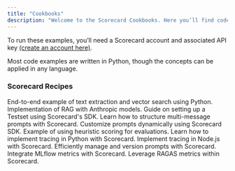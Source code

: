 ```yaml
---
title: "Cookbooks"
description: "Welcome to the Scorecard Cookbooks. Here you’ll find code and guides for accomplishing common tasks with the Scorecard API and SDKs."
---
```


To run these examples, you’ll need a Scorecard account and associated API key [(create an account here)](https://app.getscorecard.ai/).

Most code examples are written in Python, though the concepts can be applied in any language.

### Scorecard Recipes

<CardGroup cols={2}>
  <Card title="E2E Text Extraction and Vector Search Python Demo" icon="google" href="https://github.com/scorecard-ai/python-demo">
    End-to-end example of text extraction and vector search using Python.
  </Card>
  <Card title="Anthropic Retrieval Augmented Generation (RAG) Example" icon="google" href="https://github.com/scorecard-ai/anthropic-retrieval-testing">
    Implementation of RAG with Anthropic models.
  </Card>
  <Card title="Create a Testset with Custom Schema" icon="google" href="https://colab.research.google.com/github/scorecard-ai/scorecard-cookbook/blob/main/Testset_w_Custom_Schema_Example.ipynb">
    Guide on setting up a Testset using Scorecard's SDK.
  </Card>
  <Card title="Multi-Message Prompt using Scorecard SDK" icon="google" href="https://colab.research.google.com/github/scorecard-ai/scorecard-cookbook/blob/main/Scorecard_Multi_Message_Prompt_\(ChatML\)_Example.ipynb">
    Learn how to structure multi-message prompts with Scorecard.
  </Card>
  <Card title="Prompt with Custom Variables using Scorecard SDK" icon="google" href="https://colab.research.google.com/github/scorecard-ai/scorecard-cookbook/blob/main/Scorecard_Custom_Schema_Run_Example.ipynb">
    Customize prompts dynamically using Scorecard SDK.
  </Card>
  <Card title="Heuristic Scoring Example - Exact String Match" icon="google" href="https://colab.research.google.com/github/scorecard-ai/scorecard-cookbook/blob/main/Scorecard_Heuristic_Scoring_Example.ipynb">
    Example of using heuristic scoring for evaluations.
  </Card>
  <Card title="Tracing with Scorecard - Python Demo" icon="js" href="https://github.com/scorecard-ai/scorecard-tracing-demo/tree/main/python">
    Learn how to implement tracing in Python with Scorecard.
  </Card>
  <Card title="Tracing with Scorecard - Node Demo" icon="google" href="https://github.com/scorecard-ai/scorecard-tracing-demo/tree/main/node">
    Implement tracing in Node.js with Scorecard.
  </Card>
  <Card title="Prompt Management Example" icon="google" href="https://colab.research.google.com/github/scorecard-ai/scorecard-cookbook/blob/main/Prompt_Management_Example.ipynb">
    Efficiently manage and version prompts with Scorecard.
  </Card>
  <Card title="Using Second-Party Metrics from MLflow" icon="google" href="https://colab.research.google.com/github/scorecard-ai/scorecard-cookbook/blob/julia-cookbook-edits/Scorecard_Using_Metrics_from_MLflow.ipynb">
    Integrate MLflow metrics with Scorecard.
  </Card>
  <Card title="Using Second-Party Metrics from RAGAS" icon="google" href="https://colab.research.google.com/github/scorecard-ai/scorecard-cookbook/blob/julia-cookbook-edits/Scorecard_Using_Metrics_from_RAGAS.ipynb">
    Leverage RAGAS metrics within Scorecard.
  </Card>
</CardGroup>
